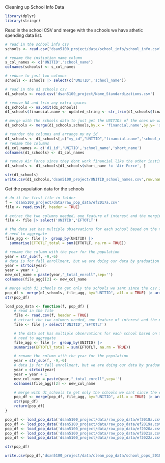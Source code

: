 Cleaning up School Info Data
```r
library(dplyr)
library(stringr)
```

Read in the school CSV and merge with the schools we have athetic spending data list.

```r
# read in the school info csv
schools <- read.csv("dsan5100_project/data/school_info/school_info.csv",header = TRUE) 

# rename the instiution name column
s_col_names <- c('UNITID','school_name')
colnames(schools) <- s_col_names

# reduce to just two columns
schools <- schools |> select(c('UNITID','school_name'))

# read in the d1 schools csv
d1_schools <- read.csv('dsan5100_project/Name_Standardizations.csv')

# remove NA and trim any extra spaces
d1_schools <- na.omit(d1_schools)
d1_schools$financial.name <- updated_string <- str_trim(d1_schools$financial.name, "right")

# merge with the schools data to just get the UNITIDs of the ones we want
d1_schools <- merge(d1_schools,schools,by.x = 'financial.name',by.y= 'school_name', all.x = TRUE)

# reorder the columns and arrange my my_id
d1_schools <- d1_schools[,c("my_id","UNITID","financial.name",'school_name')] |> arrange(my_id)
# rename the columns
d1_col_names <- c('d1_id','UNITID','school_name','short_name')
colnames(d1_schools) <- d1_col_names

# remove Air Force since they dont work financial like the other institutions
d1_schools <- d1_schools[d1_schools$short_name != 'Air Force', ]

str(d1_schools)
write.csv(d1_schools,'dsan5100_project/UNITID_school_names.csv',row.names = FALSE)
```

Get the population data for the schools
```r
# do it for first file in folder
f = 'dsan5100_project/data/raw_pop_data/ef2017a.csv'
file <- read.csv(f, header = TRUE)

# extrac the two columns needed, one feature of interest and the merging key
file <- file |> select('UNITID','EFTOTLT')

# the data set has multiple observations for each school based on the type of student they are
# need to aggregate 
file_agg <- file |>  group_by(UNITID) |> 
  summarise(EFTOTLT_total = sum(EFTOTLT, na.rm = TRUE))

# rename the column with the year for the population
year = str_sub(f, -9,-6)
# data is for fall enrollment, but we are doing our data by graduation year/FY, so need to add one
year = strtoi(year)
year = year + 1
new_col_name = paste(year,"_total_enroll",sep='')
colnames(file_agg)[2] <- new_col_name

# merge with d1_schools to get only the schools we sant since the csv is thousands of rows
pop_df <- merge(d1_schools, file_agg, by="UNITID", all.x = TRUE) |> arrange(d1_id) |> select(-short_name)
str(pop_df)
```

```r
load_pop_data <- function(f, pop_df) {
    # read in the file
    file <- read.csv(f, header = TRUE)
    # extract the two columns needed, one feature of interest and the merging key
    file <- file |> select('UNITID','EFTOTLT')

    # the data set has multiple observations for each school based on the type of student they are
    # need to aggregate 
    file_agg <- file |>  group_by(UNITID) |> 
    summarise(EFTOTLT_total = sum(EFTOTLT, na.rm = TRUE))

    # rename the column with the year for the population
    year = str_sub(f, -9,-6)
    # data is for fall enrollment, but we are doing our data by graduation year/FY, so need to add one
    year = strtoi(year)
    year = year + 1
    new_col_name = paste(year,"_total_enroll",sep='')
    colnames(file_agg)[2] <- new_col_name

    # merge with d1_schools to get only the schools we sant since the csv is thousands of rows
    pop_df <- merge(pop_df, file_agg, by="UNITID", all.x = TRUE) |> arrange(d1_id)
    str(pop_df)
    return(pop_df)
}
```

```r
pop_df <- load_pop_data('dsan5100_project/data/raw_pop_data/ef2018a.csv', pop_df)
pop_df <- load_pop_data('dsan5100_project/data/raw_pop_data/ef2019a.csv', pop_df)
pop_df <- load_pop_data('dsan5100_project/data/raw_pop_data/ef2020a.csv', pop_df)
pop_df <- load_pop_data('dsan5100_project/data/raw_pop_data/ef2021a.csv', pop_df)
pop_df <- load_pop_data('dsan5100_project/data/raw_pop_data/ef2022a.csv', pop_df)

str(pop_df)

```


```r
write.csv(pop_df,'dsan5100_project/data/clean_pop_data/school_pops_2018-2023.csv', row.names = FALSE)
```
